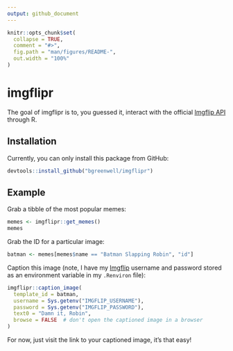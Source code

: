 ```yaml
---
output: github_document
---
```


<!-- README.md is generated from README.Rmd. Please edit that file -->

```r
knitr::opts_chunk$set(
  collapse = TRUE,
  comment = "#>",
  fig.path = "man/figures/README-",
  out.width = "100%"
)
```

# imgflipr

The goal of imgflipr is to, you guessed it, interact with the official [Imgflip API](https://api.imgflip.com/) through R.

## Installation

Currently, you can only install this package from GitHub:

```r
devtools::install_github("bgreenwell/imgflipr")
```

## Example

Grab a tibble of the most popular memes:

```r
memes <- imgflipr::get_memes()
memes
```

Grab the ID for a particular image:

```r
batman <- memes[memes$name == "Batman Slapping Robin", "id"]
```

Caption this image (note, I have my [Imgflip](https://imgflip.com/) username and password stored as an environment variable in my `.Renviron` file):

```r
imgflipr::caption_image(
  template_id = batman, 
  username = Sys.getenv("IMGFLIP_USERNAME"), 
  password = Sys.getenv("IMGFLIP_PASSWORD"), 
  text0 = "Damn it, Robin",
  browse = FALSE  # don't open the captioned image in a browser
)
```

For now, just visit the link to your captioned image, it's that easy!
